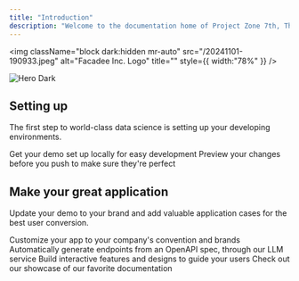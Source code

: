 ```yaml
---
title: "Introduction"
description: "Welcome to the documentation home of Project Zone 7th, The advanced data science toolkit from Facadee Inc."
---
```


<img
  className="block dark:hidden mr-auto"
  src="/20241101-190933.jpeg"
  alt="Facadee Inc. Logo"
  title=""
  style={{ width:"78%" }}
/>

<img
  className="hidden dark:block"
  src="/images/hero-dark.png"
  alt="Hero Dark"
/>

## Setting up

The first step to world-class data science is setting up your developing environments.

<CardGroup cols={2}>
  <Card title="Choose your favorite language/model" icon="pen-to-square" href="https://7th.zone/quickstart">
    Get your demo set up locally for easy development
  </Card>
  <Card title="Preview Changes" icon="image" href="https://mintlify.com/docs/development">
    Preview your changes before you push to make sure they're perfect
  </Card>
</CardGroup>

## Make your great application

Update your demo to your brand and add valuable application cases for the best user conversion.

<CardGroup cols={2}>
  <Card title="Customize Style" icon="palette" href="https://mintlify.com/docs/settings/global">
    Customize your app to your company's convention and brands
  </Card>
  <Card title="Reference APIs" icon="code" href="https://mintlify.com/docs/api-playground/openapi">
    Automatically generate endpoints from an OpenAPI spec, through our LLM service
  </Card>
  <Card title="Use SDKs" icon="screwdriver-wrench" href="https://mintlify.com/docs/content/components/accordions">
    Build interactive features and designs to guide your users
  </Card>
  <Card title="Get Inspiration" icon="stars" href="https://mintlify.com/customers">
    Check out our showcase of our favorite documentation
  </Card>
</CardGroup>